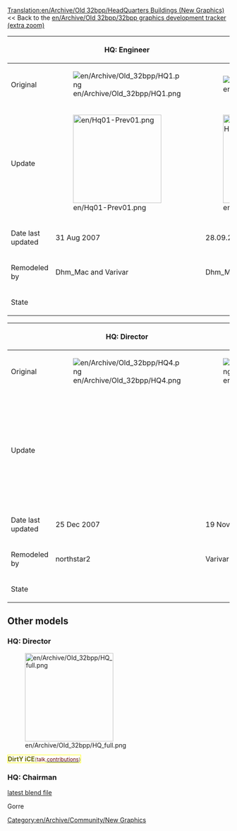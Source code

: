 [[Translation:en/Archive/Old 32bpp/HeadQuarters Buildings (New Graphics)]]
<< Back to the [[en/Archive/Old 32bpp/32bpp graphics development tracker (extra zoom)]]
[[Category:en/Archive/Community/New Graphics]]


{| border=1 style="background:#e7ebff;"
!
!HQ: Engineer
!HQ: Traffic Manager
!HQ: Transport Coordinator
|-
!Original
|[[File:en/Archive/Old 32bpp/HQ1.png]]
|[[File:en/Archive/Old 32bpp/HQ2.png]]
|[[File:en/Archive/Old 32bpp/HQ3.png]]
|-
!Update
|[[File:en/Hq01-Prev01.png|200px]]
|[[File:en/Archive/Old 32bpp/Hq2 32bpp.png|200px]]
|[[File:en/Archive/Old 32bpp/Hq3 32bpp.png|200px]]
|-
!Date last updated
|31 Aug 2007
|28.09.2008
|11.04.2009
|-
!Remodeled by
|Dhm_Mac and Varivar
|Dhm_Mac and Varivar
|Dhm_Mac and Varivar
|-
!State
{{en/Archive/Old 32bpp/Done}}
{{en/Archive/Old 32bpp/Done}}
{{en/Archive/Old 32bpp/Done}}
|}

{| border=1 style="background:#e7ebff;"
!
!HQ: Director
!HQ: Chairman
!Statue
|-
!Original
|[[File:en/Archive/Old 32bpp/HQ4.png]]
|[[File:en/Archive/Old 32bpp/HQ5.png]]
|[[File:en/Archive/Old 32bpp/Company Statue.png]]
|-
!Update
|
|
|[[File:en/Archive/Old 32bpp/Statue2.png|200px]]
|-
!Date last updated
|25 Dec 2007
|19 Nov 2006
|
|-
!Remodeled by
|northstar2
|Varivar 
|Dhm_Mac
|-
!State
{{en/Archive/Old 32bpp/Done}}
{{en/Archive/Old 32bpp/WIP}}
{{en/Archive/Old 32bpp/Done}}
|}

==Other models==
===HQ: Director===
[[File:en/Archive/Old 32bpp/HQ full.png|200px]]

<span style="border: 1px solid #ff0; background: #fff; color: #660;"><b><span style="color: #660;">DirtY iCE</span></b><small>(<span style="color: #600;">talk</span>,[[Special:Contributions/DirtY iCE|<span style="color: #600;">contributions</span>]])</small></span>
===HQ: Chairman===
[http://www.tt-forums.net/viewtopic.php?p=670788#p670788 latest blend file]

Gorre